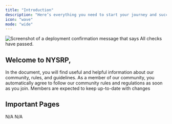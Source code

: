 ```yaml
---
title: "Introduction"
description: "Here’s everything you need to start your journey and succeed"
icon: "wave"
mode: "wide"
---
```


<Frame>
  <img
    src="https://png.pngtree.com/thumb_back/fh260/background/20210115/pngtree-bright-and-simple-light-blue-banner-background-image_519888.jpg"
    alt="Screenshot of a deployment confirmation message that says All checks have passed."
    style={{ borderRadius:"0.5rem" }}
    title=""
  />
</Frame>

## Welcome to NYSRP,

In the document, you will find useful and helpful information about our community, rules, and guidelines. As a member of our community, you automatically agree to follow our community rules and regulations as soon as you join. Members are expected to keep up-to-date with changes

## Important Pages

<Columns cols={2}>
  <Card title="To be finished" icon="pen-to-square" href="/development">
    N/A
  </Card>
  <Card title="To be finished" icon="palette" href="/essentials/settings">
    N/A
  </Card>
</Columns>